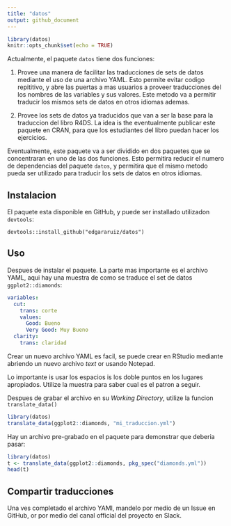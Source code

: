 ```yaml
---
title: "datos"
output: github_document
---
```


```r
library(datos)
knitr::opts_chunk$set(echo = TRUE)
```
Actualmente, el paquete `datos` tiene dos funciones:

1. Provee una manera de facilitar las traducciones de sets de datos mediante el uso de una archivo YAML. Esto permite evitar codigo repititivo, y abre las puertas a mas usuarios a proveer traducciones del los nombres de las variables y sus valores.  Este metodo va a permitir traducir los mismos sets de datos en otros idiomas ademas.

1. Provee los sets de datos ya traducidos que van a ser la base para la traduccion del libro R4DS.  La idea is the eventualmente publicar este paquete en CRAN, para que los estudiantes del libro puedan hacer los ejercicios.

Eventualmente, este paquete va a ser dividido en dos paquetes que se concentraran en uno de las dos funciones.  Esto permitira reducir el numero de dependencias del paquete `datos`, y permitira que el mismo metodo pueda ser utilizado para traducir los sets de datos en otros idiomas.

## Instalacion

El paquete esta disponible en GitHub, y puede ser installado utilizadon `devtools`:

```
devtools::install_github("edgararuiz/datos")
```

## Uso

Despues de instalar el paquete.  La parte mas importante es el archivo YAML, aqui hay una muestra de como se traduce el set de datos `ggplot2::diamonds`:

```yml
variables:
  cut:
    trans: corte
    values:
      Good: Bueno
      Very Good: Muy Bueno
  clarity:
    trans: claridad
```

Crear un nuevo archivo YAML es facil, se puede crear en RStudio mediante abriendo un nuevo archivo *text* or usando Notepad.  

Lo importante is usar los espacios is los doble puntos en los lugares apropiados.  Utilize la muestra para saber cual es el patron a seguir.

Despues de grabar el archivo en su *Working Directory*, utilize la funcion `translate_data()`

```r
library(datos)
translate_data(ggplot2::diamonds, "mi_traduccion.yml")
```
Hay un archivo pre-grabado en el paquete para demonstrar que deberia pasar:

```r
library(datos)
t <- translate_data(ggplot2::diamonds, pkg_spec("diamonds.yml"))
head(t)
```

## Compartir traducciones

Una ves completado el archivo YAMl, mandelo por medio de un Issue en GitHub, or por medio del canal official del proyecto en Slack.

